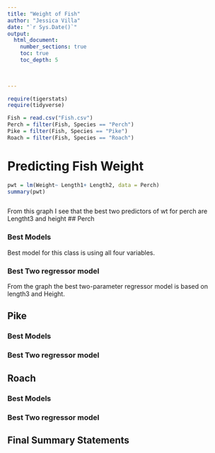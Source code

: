 ```yaml
---
title: "Weight of Fish"
author: "Jessica Villa"
date: "`r Sys.Date()`"  
output: 
  html_document:
    number_sections: true
    toc: true
    toc_depth: 5

 
    
---
```



```r
require(tigerstats)
require(tidyverse)

Fish = read.csv("Fish.csv")
Perch = filter(Fish, Species == "Perch")
Pike = filter(Fish, Species == "Pike")
Roach = filter(Fish, Species == "Roach")
```

# Predicting Fish Weight
```r
pwt = lm(Weight~ Length1+ Length2, data = Perch)
summary(pwt)
```
```r

```

From this graph I see that the best two predictors of wt for perch are Lengtht3 and height
## Perch

### Best Models

Best model for this class is using all four variables. 

### Best Two regressor model

From the graph the best two-parameter regressor model is based on length3 and Height. 

## Pike

### Best Models

### Best Two regressor model

## Roach

### Best Models

### Best Two regressor model

## Final Summary Statements